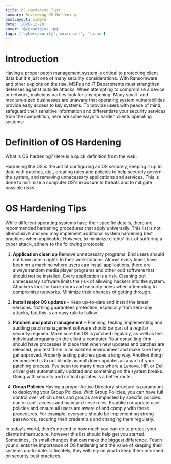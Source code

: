 ```yaml
---
title: OS Hardening Tips
summary: Reviewing OS Hardening.
postLayout: simple
date: '2020-12-29'
cover: '@/assets/os.jpg'
tags: ['cybersecurity','microsoft', 'linux']
---
```

# Introduction

Having a proper patch management system is critical to protecting client data but it's just one of many security considerations. With Ransomware and other exploits on the rise, MSPs and IT Departments must strengthen defenses against outside attacks. When attempting to compromise a device or network, malicious parties look for any opening. Many small- and medium-sized businesses are unaware that operating system vulnerabilities provide easy access to key systems. To provide users with peace of mind, safeguard their sensitive information and differentiate your security services from the competition, here are some ways to harden clients operating systems:

# Definition of OS Hardening

What is OS hardening? Here is a quick definition from the web:

Hardening the OS is the act of configuring an OS securely, keeping it up to date with patches, etc., creating rules and policies to help securely govern the system, and removing unnecessary applications and services. This is done to minimize a computer OS's exposure to threats and to mitigate possible risks.

# OS Hardening Tips

While different operating systems have their specific details, there are recommended hardening procedures that apply universally. This list is not all-inclusive and you may implement additional system hardening best practices when applicable. However, to minimize clients' risk of suffering a cyber attack, adhere to the following protocols:

1. **Application clean up** Remove unnecessary programs. End users should not have admin rights to their workstations. Almost every time I have been on a machine where users can install applications, there are always random media player programs and other odd software that should not be installed. Every application is a risk. Cleaning out unnecessary software limits the risk of allowing hackers into the system. Attackers look for back doors and security holes when attempting to compromise networks. Minimize their chances of getting through.
    
2. **Install major OS updates** – Keep up-to-date and install the latest versions. Nothing guarantees protection, especially from zero-day attacks, but this is an easy rule to follow.
    
3. **Patches and patch management** – Planning, testing, implementing and auditing patch management software should be part of a regular security regimen. Make sure the OS is patched regularly, as well as the individual programs on the client's computer. Your consulting firm should have processes in place that when new updates and patches are released, you test them in an isolated environment and make sure they get approved. Properly testing patches goes a long way. Another thing I recommend is to not blindly accept driver updates as a part of your patching process. I've seen too many times where a Lenovo, HP, or Dell driver gets automatically updated and something on the system breaks. Going with security and critical updates is a better route.
    
4. **Group Policies** Having a proper Active Directory structure is paramount to deploying your Group Policies. With Group Policies, you can have full control over which users and groups are impacted by specific policies. can or can’t access and maintain these rules. Establish or update user policies and ensure all users are aware of and comply with these procedures. For example, everyone should be implementing strong passwords, securing their credentials and changing them regularly.
    

In today's world, there’s no end to how much you can do to protect your clients infrastructure, however this list should help get you started. Sometimes, it’s small changes that can make the biggest difference. Teach your clients the importance of OS hardening and the value of keeping their systems up-to-date. Ultimately, they will rely on you to keep them informed on security best practices.
